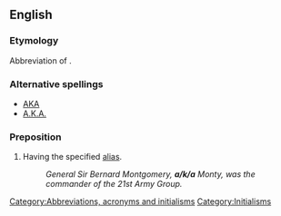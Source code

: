 ==English==

===Etymology===
Abbreviation of {{term|also|<u>a</u>lso}} {{term|known|<u>k</u>nown}} {{term|as|<u>a</u>s}}.

===Alternative spellings===
* [[AKA]]
* [[A.K.A.]]

===Preposition===
{{en-prep}}

# Having the specified [[alias]].
#: ''General Sir Bernard Montgomery, '''a/k/a''' Monty, was the commander of the 21st Army Group.''

[[Category:Abbreviations, acronyms and initialisms]]
[[Category:Initialisms]]